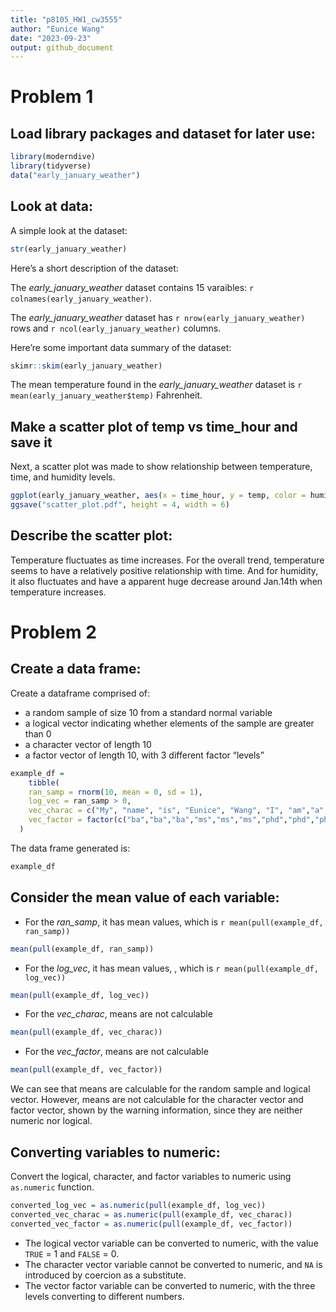 ```yaml
---
title: "p8105_HW1_cw3555"
author: "Eunice Wang"
date: "2023-09-23"
output: github_document
---
```


# Problem 1 

## Load library packages and dataset for later use:

```r
library(moderndive)
library(tidyverse)
data("early_january_weather")
```

## Look at data:

A simple look at the dataset:
```r
str(early_january_weather)
```

Here's a short description of the dataset:

The _early_january_weather_ dataset contains 15 varaibles: `r colnames(early_january_weather)`.

The _early_january_weather_ dataset has `r nrow(early_january_weather)` rows and `r ncol(early_january_weather)` columns. 

Here're some important data summary of the dataset:

```r
skimr::skim(early_january_weather)
```

The mean temperature found in the _early_january_weather_ dataset is `r mean(early_january_weather$temp)` Fahrenheit.

## Make a scatter plot of temp vs time_hour and save it

Next, a scatter plot was made to show relationship between temperature, time, and humidity levels.

```r
ggplot(early_january_weather, aes(x = time_hour, y = temp, color = humid)) + geom_point()
ggsave("scatter_plot.pdf", height = 4, width = 6)
```

## Describe the scatter plot:

Temperature fluctuates as time increases. For the overall trend, temperature seems to have a relatively positive relationship with time. And for humidity, it also fluctuates and have a apparent huge decrease around Jan.14th when temperature increases.

# Problem 2

## Create a data frame:

Create a dataframe comprised of:

* a random sample of size 10 from a standard normal variable
* a logical vector indicating whether elements of the sample are greater than 0
* a character vector of length 10
* a factor vector of length 10, with 3 different factor “levels”

```r
example_df = 
    tibble(
    ran_samp = rnorm(10, mean = 0, sd = 1),
    log_vec = ran_samp > 0,
    vec_charac = c("My", "name", "is", "Eunice", "Wang", "I", "am","a","new","student" ),
    vec_factor = factor(c("ba","ba","ba","ms","ms","ms","phd","phd","phd","phd"))
  )
```

The data frame generated is:
```r
example_df
```

## Consider the mean value of each variable:

* For the _ran_samp_, it has mean values, which is `r mean(pull(example_df, ran_samp)) `
```r
mean(pull(example_df, ran_samp))
```

* For the _log_vec_, it has mean values, , which is `r mean(pull(example_df, log_vec)) `
```r
mean(pull(example_df, log_vec))
```

* For the _vec_charac_, means are not calculable
```r
mean(pull(example_df, vec_charac))
```

* For the _vec_factor_, means are not calculable
```r
mean(pull(example_df, vec_factor))
```

We can see that means are calculable for the random sample and logical vector. However, means are not calculable for the character vector and factor vector, shown by the warning information, since they are neither numeric nor logical.

## Converting variables to numeric:

Convert the logical, character, and factor variables to numeric using `as.numeric` function.

```r
converted_log_vec = as.numeric(pull(example_df, log_vec))
converted_vec_charac = as.numeric(pull(example_df, vec_charac))
converted_vec_factor = as.numeric(pull(example_df, vec_factor))
```

* The logical vector variable can be converted to numeric, with the value `TRUE` = 1 and `FALSE` = 0.
* The character vector variable cannot be converted to numeric, and `NA` is introduced by coercion as a substitute.
* The vector factor variable can be converted to numeric, with the three levels converting to different numbers.



